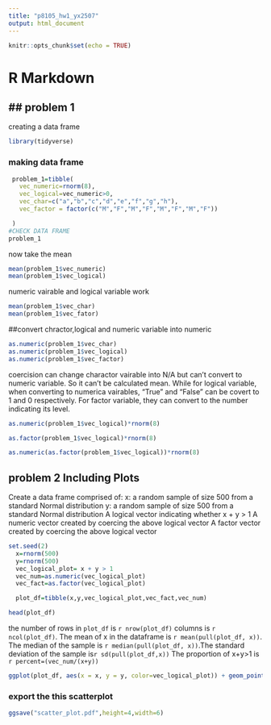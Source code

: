 ```yaml
---
title: "p8105_hw1_yx2507"
output: html_document
---
```


```r
knitr::opts_chunk$set(echo = TRUE)
```

# R Markdown

## problem 1
-----------
creating a data frame

```r
library(tidyverse)

```
### making data frame
```r
 problem_1=tibble(
   vec_numeric=rnorm(8),
   vec_logical=vec_numeric>0,
   vec_char=c("a","b","c","d","e","f","g","h"),
   vec_factor = factor(c("M","F","M","F","M","F","M","F"))

 ) 
#CHECK DATA FRAME
problem_1

```


now take the mean
```r
mean(problem_1$vec_numeric)
mean(problem_1$vec_logical)

```

numeric vairable and logical variable work

```r
mean(problem_1$vec_char)
mean(problem_1$vec_fator)
```

##convert chractor,logical and numeric variable into numeric
```r
as.numeric(problem_1$vec_char)
as.numeric(problem_1$vec_logical)
as.numeric(problem_1$vec_factor)

```
coercision can change charactor vairable into N/A but can't convert to numeric variable. So it can't be calculated mean. While for logical variable, when converting to numerica vairables, "True" and "False" can be covert to 1 and 0 respectively. For factor variable, they can convert to the number indicating its level.

```r
as.numeric(problem_1$vec_logical)*rnorm(8)
```

```r
as.factor(problem_1$vec_logical)*rnorm(8)
```

```r
as.numeric(as.factor(problem_1$vec_logical))*rnorm(8)
```

## problem 2 Including Plots

Create a data frame comprised of:
x: a random sample of size 500 from a standard Normal distribution
y: a random sample of size 500 from a standard Normal distribution
A logical vector indicating whether x + y > 1
A numeric vector created by coercing the above logical vector
A factor vector created by coercing the above logical vector

```r
set.seed(2)
  x=rnorm(500)
  y=rnorm(500)
  vec_logical_plot= x + y > 1
  vec_num=as.numeric(vec_logical_plot)
  vec_fact=as.factor(vec_logical_plot)

  plot_df=tibble(x,y,vec_logical_plot,vec_fact,vec_num)

head(plot_df)

```

the number of rows in `plot_df` is `r nrow(plot_df)` columns is `r ncol(plot_df)`. The mean of x in the dataframe is `r mean(pull(plot_df, x))`. The median of the sample is `r median(pull(plot_df, x))`.The standard deviation of the sample is`r sd(pull(plot_df,x))` The proportion of x+y>1 is `r percent=(vec_num/(x+y))`
```r
ggplot(plot_df, aes(x = x, y = y, color=vec_logical_plot)) + geom_point()

```


### export the this scatterplot


```r
ggsave("scatter_plot.pdf",height=4,width=6)

```
